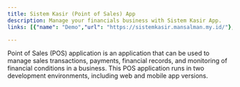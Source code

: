 ```yaml
---
title: Sistem Kasir (Point of Sales) App
description: Manage your financials business with Sistem Kasir App.
links: [{"name": "Demo","url": "https://sistemkasir.mansalman.my.id/"}, {"name": "Repository", "url": "https://github.com/mansalmann/sistemkasir"}]

---
```


Point of Sales (POS) application is an application that can be used to manage sales transactions, payments, financial records, and monitoring of financial conditions in a business. This POS application runs in two development environments, including web and mobile app versions.